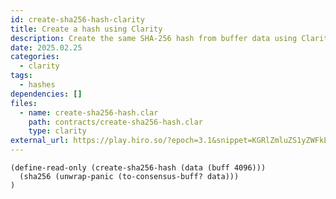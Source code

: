 ```yaml
---
id: create-sha256-hash-clarity
title: Create a hash using Clarity
description: Create the same SHA-256 hash from buffer data using Clarity that can be created with stacks.js.
date: 2025.02.25
categories:
  - clarity
tags:
  - hashes
dependencies: []
files:
  - name: create-sha256-hash.clar
    path: contracts/create-sha256-hash.clar
    type: clarity
external_url: https://play.hiro.so/?epoch=3.1&snippet=KGRlZmluZS1yZWFkLW9ubHkgKGdlbmVyYXRlLWJ1cm4tYWRkcmVzcyAoZW50cm9weVN0cmluZyAoc3RyaW5nLWFzY2lpIDE1KSkpCiAgKGxldAogICAgKAogICAgICAoaGFzaCAoaGFzaDE2MCAodW53cmFwLXBhbmljICh0by1jb25zZW5zdXMtYnVmZj8gZW50cm9weVN0cmluZykpKSkKICAgICkKICAgIChwcmluY2lwYWwtY29uc3RydWN0PyAoaWYgaXMtaW4tbWFpbm5ldCAweDE2IDB4MWEpIGhhc2gpCiAgKQop
---
```


```clarity
(define-read-only (create-sha256-hash (data (buff 4096)))
  (sha256 (unwrap-panic (to-consensus-buff? data)))
)
```
